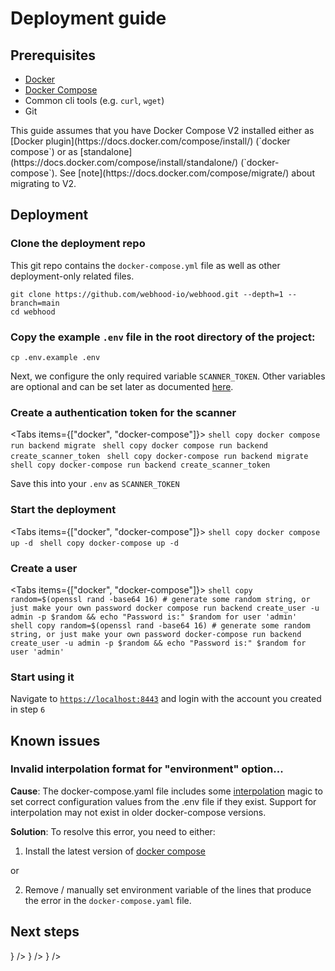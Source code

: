 
# Deployment guide

## Prerequisites

- [Docker](https://docs.docker.com/install/)
- [Docker Compose](https://docs.docker.com/compose/install/)
- Common cli tools (e.g. `curl`, `wget`)
- Git

<Callout type="info">
  This guide assumes that you have Docker Compose V2 installed either as [Docker plugin](https://docs.docker.com/compose/install/) (`docker compose`) or as [standalone](https://docs.docker.com/compose/install/standalone/) (`docker-compose`). See [note](https://docs.docker.com/compose/migrate/) about migrating to V2.
</Callout>

## Deployment

<Steps>

### Clone the deployment repo
   This git repo contains the `docker-compose.yml` file as well as other deployment-only related files.

```shell copy
git clone https://github.com/webhood-io/webhood.git --depth=1 --branch=main
cd webhood
```

### Copy the example `.env` file in the root directory of the project:

```shell copy
cp .env.example .env
```

Next, we configure the only required variable `SCANNER_TOKEN`. Other variables are optional and can be set later as documented [here](reference/configuration).

### Create a authentication token for the scanner

<Tabs items={["docker", "docker-compose"]}>
  <Tab>
      ```shell copy
         docker compose run backend migrate
      ```
      ```shell copy
         docker compose run backend create_scanner_token
      ```
  </Tab>
  <Tab>
      ```shell copy
         docker-compose run backend migrate
      ```
      ```shell copy
         docker-compose run backend create_scanner_token
      ```
  </Tab>
</Tabs>

Save this into your `.env` as `SCANNER_TOKEN`

### Start the deployment 

<Tabs items={["docker", "docker-compose"]}>
  <Tab>
      ```shell copy
      docker compose up -d
      ```
  </Tab>
  <Tab>
      ```shell copy
      docker-compose up -d
      ```
  </Tab>
</Tabs>

### Create a user

<Tabs items={["docker", "docker-compose"]}>
  <Tab>
      ```shell copy
         random=$(openssl rand -base64 16) # generate some random string, or just make your own password
         docker compose run backend create_user -u admin -p $random && echo "Password is:" $random for user 'admin'
      ```
  </Tab>
  <Tab>
      ```shell copy
         random=$(openssl rand -base64 16) # generate some random string, or just make your own password
         docker-compose run backend create_user -u admin -p $random && echo "Password is:" $random for user 'admin'
      ```
  </Tab>
</Tabs>

### Start using it

Navigate to [`https://localhost:8443`](https://localhost:8443) and login with the account you created in step `6`

</Steps>

## Known issues

### Invalid interpolation format for "environment" option...

**Cause**: The docker-compose.yaml file includes some [interpolation](https://docs.docker.com/compose/compose-file/12-interpolation/) magic to set correct configuration values from the .env file if they exist. Support for interpolation may not exist in older docker-compose versions.

**Solution**: To resolve this error, you need to either:

1. Install the latest version of [docker compose](https://docs.docker.com/compose/install/)

or 

2. Remove / manually set environment variable of the lines that produce the error in the `docker-compose.yaml` file.

## Next steps

<Cards>
  <Card
    title="Configuration reference"
    href="/docs/reference/configuration"
    icon={<Cog />}
  />
  <Card
    title="Security"
    href="/docs/security"
    icon={<Lock />}
  />
  <Card
    title="Updating Webhood"
    href="/docs/updates"
    icon={<RefreshCcw />}
  />
</Cards>
